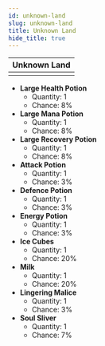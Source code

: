 ---
id: unknown-land
slug: unknown-land
title: Unknown Land
hide_title: true
---


| Unknown Land |
| :------------: |
| <MapIcon iconId="153"/> |

- **Large Health Potion**
	- Quantity: 1
	- Chance: 8%
- **Large Mana Potion**
	- Quantity: 1
	- Chance: 8%
- **Large Recovery Potion**
	- Quantity: 1
	- Chance: 8%
- **Attack Potion**
	- Quantity: 1
	- Chance: 3%
- **Defence Potion**
	- Quantity: 1
	- Chance: 3%
- **Energy Potion**
	- Quantity: 1
	- Chance: 3%
- **Ice Cubes**
	- Quantity: 1
	- Chance: 20%
- **Milk**
	- Quantity: 1
	- Chance: 20%
- **Lingering Malice**
	- Quantity: 1
	- Chance: 3%
- **Soul Sliver**
	- Quantity: 1
	- Chance: 7%

